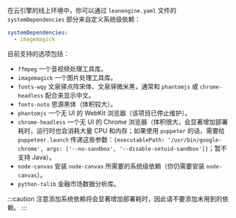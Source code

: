 在云引擎的线上环境中，你可以通过 `leanengine.yaml` 文件的 `systemDependencies` 部分来自定义系统级依赖：

```yaml title='leanengine.yaml'
systemDependencies:
  - imagemagick
```

目前支持的选项包括：

- `ffmpeg` 一个音视频处理工具库。
- `imagemagick` 一个图片处理工具库。
- `fonts-wqy` 文泉驿点阵宋体、文泉驿微米黑，通常和 `phantomjs` 或 `chrome-headless` 配合来显示中文。
- `fonts-noto` 思源黑体（体积较大）。
- `phantomjs` 一个无 UI 的 WebKit 浏览器（该项目已停止维护）。
- `chrome-headless` 一个无 UI 的 Chrome 浏览器（体积很大，会显著增加部署耗时，运行时也会消耗大量 CPU 和内存；如果使用 `puppeter` 的话，需要给 `puppeteer.launch` 传递这些参数：`{executablePath: '/usr/bin/google-chrome', args: ['--no-sandbox', '--disable-setuid-sandbox']}`；暂不支持 Java）。
- `node-canvas` 安装 `node-canvas` 所需要的系统级依赖（你仍需要安装 `node-canvas`）。
- `python-talib` 金融市场数据分析库。

:::caution
注意添加系统依赖将会显著增加部署耗时，因此请不要添加未用到的依赖。
:::
